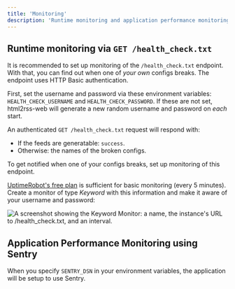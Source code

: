 ```yaml
---
title: 'Monitoring'
description: 'Runtime monitoring and application performance monitoring for html2rss-web.'
---
```


## Runtime monitoring via `GET /health_check.txt`

It is recommended to set up monitoring of the `/health_check.txt` endpoint. With that, you can find out when one of _your own_ configs breaks. The endpoint uses HTTP Basic authentication.

First, set the username and password via these environment variables: `HEALTH_CHECK_USERNAME` and `HEALTH_CHECK_PASSWORD`. If these are not set, html2rss-web will generate a new random username and password on _each_ start.

An authenticated `GET /health_check.txt` request will respond with:

- If the feeds are generatable: `success`.
- Otherwise: the names of the broken configs.

To get notified when one of your configs breaks, set up monitoring of this endpoint.

[UptimeRobot's free plan](https://uptimerobot.com/) is sufficient for basic monitoring (every 5 minutes).
Create a monitor of type _Keyword_ with this information and make it aware of your username and password:

![A screenshot showing the Keyword Monitor: a name, the instance's URL to /health_check.txt, and an interval.](/assets/images/uptimerobot_monitor.jpg)

## Application Performance Monitoring using Sentry

When you specify `SENTRY_DSN` in your environment variables, the application will be setup to use Sentry.
